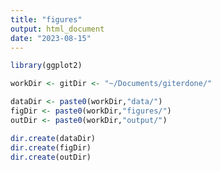 ```yaml
---
title: "figures"
output: html_document
date: "2023-08-15"
---
```


```r
library(ggplot2)

```


```r

workDir <- gitDir <- "~/Documents/giterdone/"

dataDir <- paste0(workDir,"data/")
figDir <- paste0(workDir,"figures/")
outDir <- paste0(workDir,"output/")

dir.create(dataDir)
dir.create(figDir)
dir.create(outDir)
```
